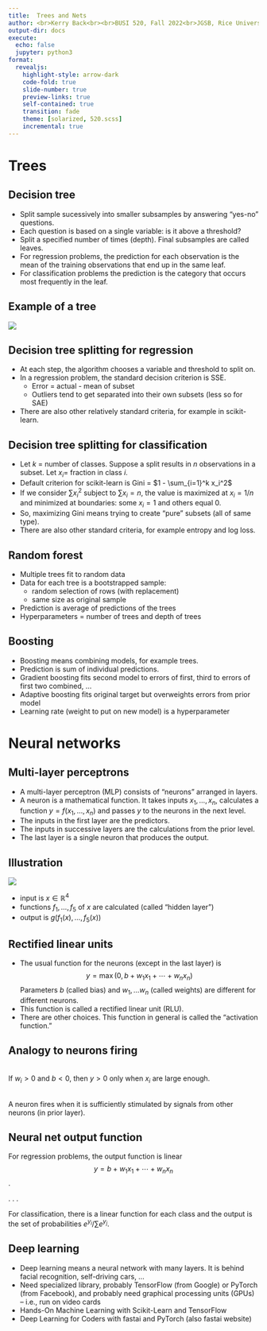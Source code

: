 ```yaml
---
title:  Trees and Nets
author: <br>Kerry Back<br><br>BUSI 520, Fall 2022<br>JGSB, Rice University
output-dir: docs
execute:
  echo: false
  jupyter: python3
format: 
  revealjs:
    highlight-style: arrow-dark
    code-fold: true
    slide-number: true
    preview-links: true
    self-contained: true
    transition: fade
    theme: [solarized, 520.scss]
    incremental: true
---
```


# Trees

## Decision tree

* Split sample sucessively into smaller subsamples by answering "yes-no" questions.
* Each question is based on a single variable: is it above a threshold?
* Split a specified number of times (depth).  Final subsamples are called leaves.
* For regression problems, the prediction for each observation is the mean of the training observations that end up in the same leaf.
* For classification problems the prediction is the category that occurs most frequently in the leaf.

## Example of a tree

![](images/tree.png)

## Decision tree splitting for regression

* At each step, the algorithm chooses a variable and threshold to split on.
* In a regression problem, the standard decision criterion is SSE.
    * Error = actual - mean of subset
    * Outliers tend to get separated into their own subsets (less so for SAE)
* There are also other relatively standard criteria, for example in scikit-learn.

## Decision tree splitting for classification

* Let $k$ = number of classes.  Suppose a split results in $n$ observations in a subset. Let $x_i=$ fraction in class $i$.
* Default criterion for scikit-learn is Gini = $1 - \sum_{i=1}^k x_i^2$
* If we consider $\sum x_i^2$ subject to $\sum x_i=n$, the value is maximized at $x_i=1/n$ and minimized at boundaries: some $x_i=1$ and others equal 0.  
* So, maximizing Gini means trying to create "pure" subsets (all of same type).
* There are also other standard criteria, for example entropy and log loss.



## Random forest

* Multiple trees fit to random data
* Data for each tree is a bootstrapped sample: 
  * random selection of rows (with replacement)
  * same size as original sample
* Prediction is average of predictions of the trees
* Hyperparameters = number of trees and depth of trees

## Boosting

* Boosting means combining models, for example trees.
* Prediction is sum of individual predictions.
* Gradient boosting fits second model to errors of first, third to errors of first two combined, ...
* Adaptive boosting fits original target but overweights errors from prior model
* Learning rate (weight to put on new model) is a hyperparameter

# Neural networks

## Multi-layer perceptrons

* A multi-layer perceptron (MLP) consists of "neurons" arranged in layers.
* A neuron is a mathematical function.  It takes inputs $x_1, \ldots, x_n$, calculates a function $y=f(x_1, \ldots, x_n)$ and passes $y$ to the neurons in the next level.
* The inputs in the first layer are the predictors.
* The inputs in successive layers are the calculations from the prior level. 
* The last layer is a single neuron that produces the output.

## Illustration

::: {layout="[70, 30]"}

![](images/neuralnet.png)

* input is $x \in \mathbb{R}^4$
* functions $f_1, \ldots, f_5$ of $x$ are calculated (called "hidden layer")
* output is $g(f_1(x), \ldots, f_5(x))$

:::




## Rectified linear units

* The usual function for the neurons (except in the last layer) is $$ y = \max(0,b+w_1x_1 + \cdots + w_nx_n)$$
Parameters $b$ (called bias) and $w_1, \ldots w_n$ (called weights) are different for different neurons. 
* This function is called a rectified linear unit (RLU).  
* There are other choices.  This function in general is called the "activation function."


## Analogy to neurons firing

<br>If $w_i>0$ and $b<0$, then $y>0$ only when $x_i$ are large enough. 

<br>A neuron  fires when it is sufficiently stimulated by signals from other neurons (in prior layer).

## Neural net output function

For regression problems, the output function is linear
$$ y = b+w_1x_1 + \cdots + w_nx_n$$.  

. . .

For classification, there is a linear function for each class and the output is the set of probabilities $e^{y_i}/\sum e^{y_j}$.

## Deep learning

* Deep learning means a neural network with  many layers.  It is behind facial recognition, self-driving cars, ...
* Need specialized library, probably TensorFlow (from Google) or PyTorch (from Facebook), and probably need graphical processing units (GPUs) -- i.e., run on video cards
* Hands-On Machine Learning with Scikit-Learn and TensorFlow
* Deep Learning for Coders with fastai and PyTorch (also fastai website)


